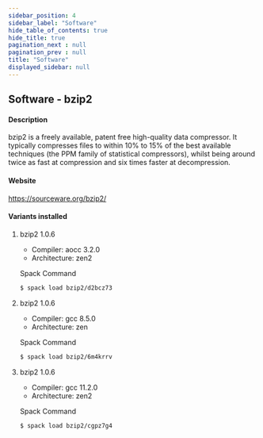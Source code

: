 ```yaml
---
sidebar_position: 4
sidebar_label: "Software"
hide_table_of_contents: true
hide_title: true
pagination_next : null
pagination_prev : null
title: "Software"
displayed_sidebar: null
---
```


## Software - bzip2


#### Description
bzip2 is a freely available, patent free high-quality data compressor. It typically compresses files to within 10% to 15% of the best available techniques (the PPM family of statistical compressors), whilst being around twice as fast at compression and six times faster at decompression.

#### Website
https://sourceware.org/bzip2/

#### Variants installed

1. bzip2 1.0.6

    - Compiler: aocc 3.2.0
    - Architecture: zen2

    Spack Command
    ```bash
    $ spack load bzip2/d2bcz73
    ```

2. bzip2 1.0.6

    - Compiler: gcc 8.5.0
    - Architecture: zen

    Spack Command
    ```bash
    $ spack load bzip2/6m4krrv
    ```

3. bzip2 1.0.6

    - Compiler: gcc 11.2.0
    - Architecture: zen2

    Spack Command
    ```bash
    $ spack load bzip2/cgpz7g4
    ```
